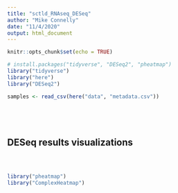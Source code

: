 ```yaml
---
title: "sctld_RNAseq_DESeq"
author: "Mike Connelly"
date: "11/4/2020"
output: html_document
---
```


```r
knitr::opts_chunk$set(echo = TRUE)
```
```r
# install.packages("tidyverse", "DESeq2", "pheatmap")
library("tidyverse")
library("here")
library("DESeq2")
```

```r
samples <- read_csv(here("data", "metadata.csv"))
```

```r

```

```r

```

```r

```

```r

```


## DESeq results visualizations

```r

```
```r

```

```r

```

```r
library("pheatmap")
library("ComplexHeatmap")

```


